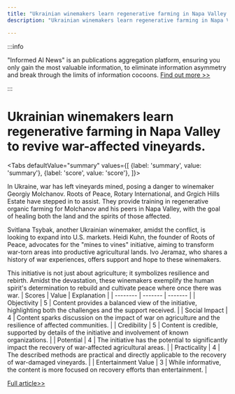 ```yaml
---
title: "Ukrainian winemakers learn regenerative farming in Napa Valley to revive war-affected vineyards."
description: "Ukrainian winemakers learn regenerative farming in Napa Valley to revive war-affected vineyards."

---
```



:::info

"Informed AI News" is an publications aggregation platform, ensuring you only gain the most valuable information, to eliminate information asymmetry and break through the limits of information cocoons.  [Find out more >>](/)

:::

# Ukrainian winemakers learn regenerative farming in Napa Valley to revive war-affected vineyards.


<Tabs
	defaultValue="summary"
	values={[
	{label: 'summary', value: 'summary'},
	{label: 'score', value: 'score'},
]}>
<TabItem value="summary">


In Ukraine, war has left vineyards mined, posing a danger to winemaker Georgiy Molchanov. Roots of Peace, Rotary International, and Grgich Hills Estate have stepped in to assist. They provide training in regenerative organic farming for Molchanov and his peers in Napa Valley, with the goal of healing both the land and the spirits of those affected.

Svitlana Tsybak, another Ukrainian winemaker, amidst the conflict, is looking to expand into U.S. markets. Heidi Kuhn, the founder of Roots of Peace, advocates for the "mines to vines" initiative, aiming to transform war-torn areas into productive agricultural lands. Ivo Jeramaz, who shares a history of war experiences, offers support and hope to these winemakers.

This initiative is not just about agriculture; it symbolizes resilience and rebirth. Amidst the devastation, these winemakers exemplify the human spirit's determination to rebuild and cultivate peace where once there was war.
</TabItem>
<TabItem value="score">
	| Scores     | Value   | Explanation |
	| -------- | ------- | ------- |
	| Objectivity  | 5    | Content provides a balanced view of the initiative, highlighting both the challenges and the support received.    |
	| Social Impact | 4     | Content sparks discussion on the impact of war on agriculture and the resilience of affected communities.    |
	| Credibility    | 5    | Content is credible, supported by details of the initiative and involvement of known organizations.    |
	| Potential    | 4    | The initiative has the potential to significantly impact the recovery of war-affected agricultural areas.    |
	| Practicality    | 4    | The described methods are practical and directly applicable to the recovery of war-damaged vineyards.    |
	| Entertainment Value    | 3    | While informative, the content is more focused on recovery efforts than entertainment.    |
</TabItem>
</Tabs>

[Full article>>](https://apnews.com/article/ukrainians-napa-california-wine-war-vintner-62e384804c2f6207036d0854b9433758)
